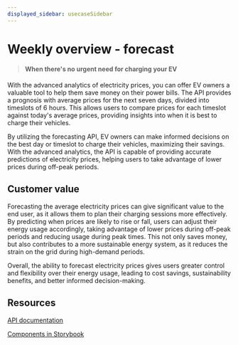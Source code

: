 ```yaml
---
displayed_sidebar: usecaseSidebar
---
```


# Weekly overview - forecast

> #### When there's no urgent need for charging your EV

With the advanced analytics of electricity prices, you can offer EV owners a valuable tool
to help them save money on their power bills. The API provides a prognosis with average prices
for the next seven days, divided into timeslots of 6 hours. This allows users to compare prices
for each timeslot against today's average prices, providing insights into when it is best to charge their vehicles.

By utilizing the forecasting API, EV owners can make informed decisions on the best day or timeslot to charge
their vehicles, maximizing their savings. With the advanced analytics, the API is capable of providing
accurate predictions of electricity prices, helping users to take advantage of lower prices during off-peak periods.

## Customer value

Forecasting the average electricity prices can give significant value to the end user, as it allows them to
plan their charging sessions more effectively. By predicting when prices are likely to rise or fall, users
can adjust their energy usage accordingly, taking advantage of lower prices during off-peak periods and
reducing usage during peak times. This not only saves money, but also contributes to a more sustainable
energy system, as it reduces the strain on the grid during high-demand periods.

Overall, the ability to forecast electricity prices gives users greater control and flexibility over their
energy usage, leading to cost savings, sustainability benefits, and better informed decision-making.

## Resources

[API documentation](../documentation/Forecast)

[Components in Storybook](https://storybook.voluespark.com/)

